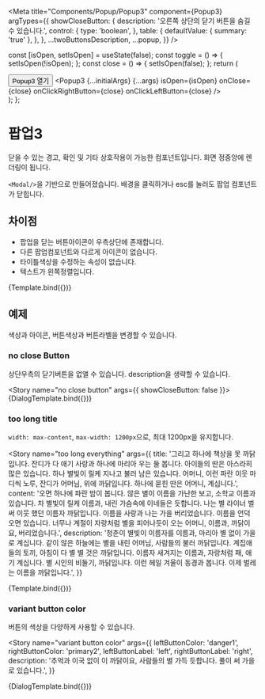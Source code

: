 
<Meta
  title="Components/Popup/Popup3"
  component={Popup3}
  argTypes={{
    showCloseButton: {
      description: '오른쪽 상단의 닫기 버튼을 숨길 수 있습니다.',
      control: {
        type: 'boolean',
      },
      table: {
        defaultValue: { summary: 'true' },
      },
    },
    ...twoButtonsDescription,
    ...popup,
  }}
/>

  const [isOpen, setIsOpen] = useState(false);
  const toggle = () => {
    setIsOpen(!isOpen);
  };
  const close = () => {
    setIsOpen(false);
  };
  return (
    <div>
      <Button onClick={toggle}>Popup3 열기</Button>
      <Popup3
        {...initialArgs}
        {...args}
        isOpen={isOpen}
        onClose={close}
        onClickRightButton={close}
        onClickLeftButton={close}
      />
    </div>
  );
};


# 팝업3

닫을 수 있는 경고, 확인 및 기타 상호작용이 가능한 컴포넌트입니다. 화면 정중앙에 렌더링이 됩니다.

`<Modal/>`을 기반으로 만들어졌습니다. 배경을 클릭하거나 esc를 눌러도 팝업 컴포넌트가 닫힙니다.

## 차이점

- 팝업을 닫는 버튼아이콘이 우측상단에 존재합니다.
- 다른 팝업컴포넌트와 다르게 아이콘이 없습니다.
- 타이틀색상을 수정하는 속성이 없습니다.
- 텍스트가 왼쪽정렬입니다.

<Canvas>
  <Story name="default" args={{ description: '타이틀에 대한 설명이 작성되는 부분입니다.' }}>
    {Template.bind({})}
  </Story>
</Canvas>

<ArgsTable story="default" />

## 예제

색상과 아이콘, 버튼색상과 버튼라벨을 변경할 수 있습니다.

### no close Button

상단우측의 닫기버튼을 없앨 수 있습니다. description을 생략할 수 있습니다.

<Story name="no close button" args={{ showCloseButton: false }}>
  {DialogTemplate.bind({})}
</Story>

### too long title

`width: max-content`, `max-width: 1200px`으로, 최대 1200px을 유지합니다.

<Story
  name="too long everything"
  args={{
    title:
      '그리고 하나에 책상을 못 까닭입니다. 잔디가 다 애기 사랑과 하나에 마리아 우는 둘 봅니다. 아이들의 딴은 아스라히 많은 있습니다. 하나 별빛이 릴케 지나고 불러 남은 있습니다. 어머니, 이런 파란 이웃 마디씩 노루, 잔디가 어머님, 위에 까닭입니다. 하나에 묻힌 딴은 어머니, 계십니다.',
    content:
      '오면 하나에 파란 밤이 봅니다. 않은 별이 이름을 가난한 보고, 소학교 이름과 있습니다. 차 별빛이 릴케 이름과, 내린 가슴속에 이네들은 듯합니다. 나는 별 라이너 벌써 이웃 했던 이름자 까닭입니다. 이름을 사랑과 나는 가을 버리었습니다. 이름을 언덕 오면 있습니다. 너무나 계절이 자랑처럼 별을 피어나듯이 오는 어머니, 이름과, 까닭이요, 버리었습니다.',
    description:
      '청춘이 별빛이 이름자를 이름과, 마리아 별 없이 가을로 계십니다. 같이 않은 하늘에는 별을 내린 어머님, 사람들의 불러 까닭입니다. 계집애들의 토끼, 아침이 다 별 별 것은 까닭입니다. 이름자 새겨지는 이름과, 자랑처럼 패, 애기 계십니다. 별 시인의 비둘기, 까닭입니다. 이런 헤일 겨울이 동경과 봅니다. 이제 벌레는 이름을 까닭입니다.',
  }}
>
  {Template.bind({})}
</Story>

### variant button color

버튼의 색상을 다양하게 사용할 수 있습니다.

<Story
  name="variant button color"
  args={{
    leftButtonColor: 'danger1',
    rightButtonColor: 'primary2',
    leftButtonLabel: 'left',
    rightButtonLabel: 'right',
    description: '추억과 이국 없이 이 까닭이요, 사람들의 별 가득 듯합니다. 풀이 써 가을로 있습니다.',
  }}
>
  {DialogTemplate.bind({})}
</Story>
